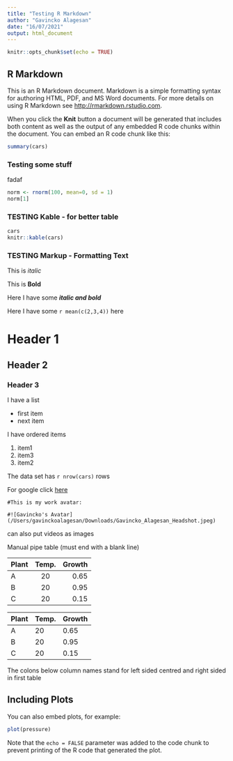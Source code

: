 ```yaml
---
title: "Testing R Markdown"
author: "Gavincko Alagesan"
date: "16/07/2021"
output: html_document
---
```


```r
knitr::opts_chunk$set(echo = TRUE)
```

## R Markdown

This is an R Markdown document. Markdown is a simple formatting syntax for authoring HTML, PDF, and MS Word documents. For more details on using R Markdown see <http://rmarkdown.rstudio.com>.

When you click the **Knit** button a document will be generated that includes both content as well as the output of any embedded R code chunks within the document. You can embed an R code chunk like this:

```r
summary(cars)
```
### Testing some stuff
fadaf

```r
norm <- rnorm(100, mean=0, sd = 1)
norm[1]
```
### TESTING Kable - for better table
```r
cars
knitr::kable(cars)
```


### TESTING Markup - Formatting Text
This is  *italic*

This is **Bold**

Here I have some ***italic and bold***

Here I have some `r mean(c(2,3,4))` here

# Header 1
## Header 2
### Header 3

I have a list

* first item
* next item

I have ordered items

1. item1
3. item3
2. item2

The data set has `r nrow(cars)` rows

For google click [here](http://www.google.com)
```
#This is my work avatar:

#![Gavincko's Avatar](/Users/gavinckoalagesan/Downloads/Gavincko_Alagesan_Headshot.jpeg)
```

can also put videos as images 


Manual pipe table (must end with a blank line)

| Plant | Temp. | Growth |
|:------|:-----:|-------:| 
| A     | 20    | 0.65   |
| B     | 20    | 0.95   |
| C     | 20    | 0.15   |


| Plant | Temp. | Growth |
|-------|-------|--------|
| A     | 20    | 0.65   |
| B     | 20    | 0.95   |
| C     | 20    | 0.15   |

The colons below column names stand for left sided centred and right sided in 
first table

## Including Plots

You can also embed plots, for example:

```r
plot(pressure)
```

Note that the `echo = FALSE` parameter was added to the code chunk to prevent printing of the R code that generated the plot.
